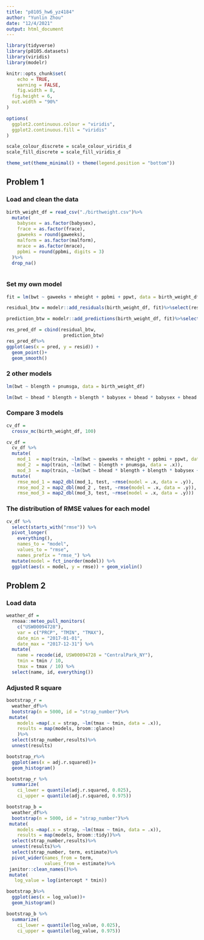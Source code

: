 ```yaml
---
title: "p8105_hw6_yz4184"
author: "Yunlin Zhou"
date: "12/4/2021"
output: html_document
---
```


```r
library(tidyverse)
library(p8105.datasets)
library(viridis)
library(modelr)

knitr::opts_chunk$set(
	echo = TRUE,
	warning = FALSE,
	fig.width = 8, 
  fig.height = 6,
  out.width = "90%"
)

options(
  ggplot2.continuous.colour = "viridis",
  ggplot2.continuous.fill = "viridis"
)

scale_colour_discrete = scale_colour_viridis_d
scale_fill_discrete = scale_fill_viridis_d

theme_set(theme_minimal() + theme(legend.position = "bottom"))
```

## Problem 1

### Load and clean the data

```r
birth_weight_df = read_csv("./birthweight.csv")%>%
  mutate(
    babysex = as.factor(babysex),
    frace = as.factor(frace),
    gaweeks = round(gaweeks),
    malform = as.factor(malform),
    mrace = as.factor(mrace),
    ppbmi = round(ppbmi, digits = 3)
  )%>%
  drop_na()
  
```

### Set my own model

```r
fit = lm(bwt ~ gaweeks + mheight + ppbmi + ppwt, data = birth_weight_df)

residual_btw = modelr::add_residuals(birth_weight_df, fit)%>%select(resid)

prediction_btw = modelr::add_predictions(birth_weight_df, fit)%>%select(pred)

res_pred_df = cbind(residual_btw,
                     prediction_btw)
res_pred_df%>%
ggplot(aes(x = pred, y = resid)) +
  geom_point()+
  geom_smooth()
```

### 2 other models

```r
lm(bwt ~ blength + pnumsga, data = birth_weight_df)

lm(bwt ~ bhead * blength + blength * babysex + bhead * babysex + bhead * blength * babysex, data = birth_weight_df)
```

### Compare 3 models

```r
cv_df = 
  crossv_mc(birth_weight_df, 100) 

cv_df = 
  cv_df %>% 
  mutate(
    mod_1  = map(train, ~lm(bwt ~ gaweeks + mheight + ppbmi + ppwt, data = .x)),
    mod_2  = map(train, ~lm(bwt ~ blength + pnumsga, data = .x)),
    mod_3  = map(train, ~lm(bwt ~ bhead * blength + blength * babysex + bhead * babysex + bhead * blength * babysex, data = .x))) %>% 
  mutate(
    rmse_mod_1 = map2_dbl(mod_1, test, ~rmse(model = .x, data = .y)),
    rmse_mod_2 = map2_dbl(mod_2 , test, ~rmse(model = .x, data = .y)),
    rmse_mod_3 = map2_dbl(mod_3, test, ~rmse(model = .x, data = .y)))
```

### The distribution of RMSE values for each model

```r
cv_df %>% 
  select(starts_with("rmse")) %>% 
  pivot_longer(
    everything(),
    names_to = "model", 
    values_to = "rmse",
    names_prefix = "rmse_") %>% 
  mutate(model = fct_inorder(model)) %>% 
  ggplot(aes(x = model, y = rmse)) + geom_violin()
```


## Problem 2

### Load data

```r
weather_df = 
  rnoaa::meteo_pull_monitors(
    c("USW00094728"),
    var = c("PRCP", "TMIN", "TMAX"), 
    date_min = "2017-01-01",
    date_max = "2017-12-31") %>%
  mutate(
    name = recode(id, USW00094728 = "CentralPark_NY"),
    tmin = tmin / 10,
    tmax = tmax / 10) %>%
  select(name, id, everything())
```


### Adjusted R square

```r
bootstrap_r = 
  weather_df%>%
  bootstrap(n = 5000, id = "strap_number")%>%
 mutate(
    models =map(.x = strap, ~lm(tmax ~ tmin, data = .x)),
    results = map(models, broom::glance)
    )%>%
  select(strap_number,results)%>%
  unnest(results)

bootstrap_r%>%
  ggplot(aes(x = adj.r.squared))+
  geom_histogram()

bootstrap_r %>% 
  summarize(
    ci_lower = quantile(adj.r.squared, 0.025), 
    ci_upper = quantile(adj.r.squared, 0.975))

```

```r
bootstrap_b = 
  weather_df%>%
  bootstrap(n = 5000, id = "strap_number")%>%
 mutate(
    models =map(.x = strap, ~lm(tmax ~ tmin, data = .x)),
    results = map(models, broom::tidy))%>%
  select(strap_number,results)%>%
  unnest(results)%>%
  select(strap_number, term, estimate)%>%
  pivot_wider(names_from = term,
              values_from = estimate)%>%
 janitor::clean_names()%>%
 mutate(
   log_value = log(intercept * tmin))

bootstrap_b%>%
  ggplot(aes(x = log_value))+
  geom_histogram()

bootstrap_b %>% 
  summarize(
    ci_lower = quantile(log_value, 0.025), 
    ci_upper = quantile(log_value, 0.975))
```

